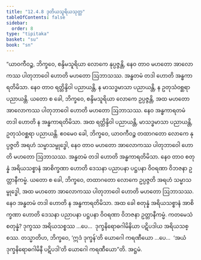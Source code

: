 ```yaml
---
title: "12.4.8 ဒုတိယသူရိယသုတ္တ"
tableOfContents: false
sidebar:
  order: 8
type: "tipitaka"
basket: "su"
book: "sn"
---
```



<DynamicBreadcrumb />

<Division number="1108" book="sn" e="ch" v="18" p="445">

<Paragraph number="2337" book="sn">
“ယာဝကီဝဉ္စ, ဘိက္ခဝေ, စန္ဒိမသူရိယာ လောကေ နုပ္ပဇ္ဇန္တိ, နေဝ တာဝ မဟတော အာလောကဿ ပါတုဘာဝေါ ဟောတိ မဟတော ဩဘာသဿ. အန္ဓတမံ တဒါ ဟောတိ အန္ဓကာရတိမိသာ. နေဝ တာဝ ရတ္တိန္ဒိဝါ ပညာယန္တိ, န မာသဒ္ဓမာသာ ပညာယန္တိ, န ဥတုသံဝစ္ဆရာ ပညာယန္တိ.
</Paragraph>

<Paragraph number="2338" book="sn">
ယတော စ ခေါ, ဘိက္ခဝေ, စန္ဒိမသူရိယာ လောကေ ဥပ္ပဇ္ဇန္တိ, အထ မဟတော အာလောကဿ ပါတုဘာဝေါ ဟောတိ မဟတော ဩဘာသဿ. နေဝ အန္ဓကာရတမံ တဒါ ဟောတိ န အန္ဓကာရတိမိသာ. အထ ရတ္တိန္ဒိဝါ ပညာယန္တိ, မာသဒ္ဓမာသာ ပညာယန္တိ, ဥတုသံဝစ္ဆရာ ပညာယန္တိ. ဧဝမေဝ ခေါ, ဘိက္ခဝေ, ယာဝကီဝဉ္စ တထာဂတော လောကေ နုပ္ပဇ္ဇတိ အရဟံ သမ္မာသမ္ဗုဒ္ဓေါ, နေဝ တာဝ မဟတော အာလောကဿ ပါတုဘာဝေါ ဟောတိ မဟတော ဩဘာသဿ. အန္ဓတမံ တဒါ ဟောတိ အန္ဓကာရတိမိသာ. နေဝ တာဝ စတုန္နံ အရိယသစ္စာနံ အာစိက္ခဏာ ဟောတိ ဒေသနာ ပညာပနာ ပဋ္ဌပနာ ဝိဝရဏာ ဝိဘဇနာ ဥတ္တာနီကမ္မံ.
</Paragraph>

<Paragraph number="2339" book="sn">
ယတော စ ခေါ, ဘိက္ခဝေ, တထာဂတော လောကေ ဥပ္ပဇ္ဇတိ အရဟံ သမ္မာသမ္ဗုဒ္ဓေါ, အထ မဟတော အာလောကဿ ပါတုဘာဝေါ ဟောတိ မဟတော ဩဘာသဿ. နေဝ အန္ဓတမံ တဒါ ဟောတိ န အန္ဓကာရတိမိသာ. အထ ခေါ စတုန္နံ အရိယသစ္စာနံ အာစိက္ခဏာ ဟောတိ ဒေသနာ ပညာပနာ ပဋ္ဌပနာ ဝိဝရဏာ ဝိဘဇနာ ဥတ္တာနီကမ္မံ. ကတမေသံ စတုန္နံ? ဒုက္ခဿ အရိယသစ္စဿ …ပေ…  ဒုက္ခနိရောဓဂါမိနိယာ ပဋိပဒါယ အရိယသစ္စဿ.
</Paragraph>

<Paragraph number="2340" book="sn">
တသ္မာတိဟ, ဘိက္ခဝေ, ‘ဣဒံ ဒုက္ခန်’တိ ယောဂေါ ကရဏီယော …ပေ…  ‘အယံ ဒုက္ခနိရောဓဂါမိနီ ပဋိပဒါ’တိ ယောဂေါ ကရဏီယော”တိ.

</Paragraph>
</Division>

<Paragraph number="2341" type="center" book="sn">
အဋ္ဌမံ.
</Paragraph>